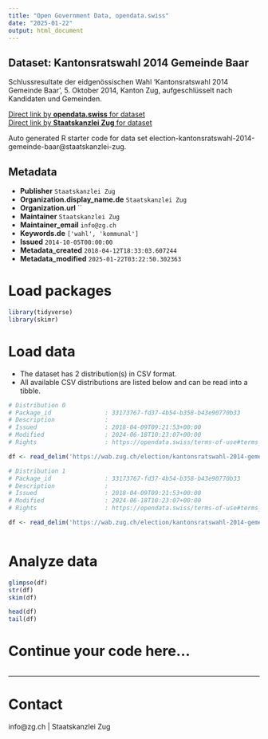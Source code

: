 ```yaml
---
title: "Open Government Data, opendata.swiss"
date: "2025-01-22"
output: html_document
---
```


## Dataset: Kantonsratswahl 2014 Gemeinde Baar

Schlussresultate der eidgenössischen Wahl 'Kantonsratswahl 2014 Gemeinde Baar', 5. Oktober 2014, Kanton Zug, aufgeschlüsselt nach Kandidaten und Gemeinden.

[Direct link by **opendata.swiss** for dataset](https://opendata.swiss/de/dataset/kantonsratswahl-2014-gemeinde-baar)<br>
[Direct link by **Staatskanzlei Zug** for dataset](https://wab.zug.ch/election/kantonsratswahl-2014-gemeinde-baar/data)

Auto generated R starter code for data set election-kantonsratswahl-2014-gemeinde-baar@staatskanzlei-zug.

## Metadata

- **Publisher** `Staatskanzlei Zug`
- **Organization.display_name.de** `Staatskanzlei Zug`
- **Organization.url** ``
- **Maintainer** `Staatskanzlei Zug`
- **Maintainer_email** `info@zg.ch`
- **Keywords.de** `['wahl', 'kommunal']`
- **Issued** `2014-10-05T00:00:00`
- **Metadata_created** `2018-04-12T18:33:03.607244`
- **Metadata_modified** `2025-01-22T03:22:50.302363`


# Load packages

```r

library(tidyverse)
library(skimr)

```

# Load data

-   The dataset has 2 distribution(s) in CSV format.
-   All available CSV distributions are listed below and can be read into a tibble.

```r

# Distribution 0
# Package_id               : 33173767-fd37-4b54-b358-b43e90770b33
# Description              : 
# Issued                   : 2018-04-09T09:21:53+00:00
# Modified                 : 2024-06-18T10:23:07+00:00
# Rights                   : https://opendata.swiss/terms-of-use#terms_by

df <- read_delim('https://wab.zug.ch/election/kantonsratswahl-2014-gemeinde-baar/data-parties-csv')

# Distribution 1
# Package_id               : 33173767-fd37-4b54-b358-b43e90770b33
# Description              : 
# Issued                   : 2018-04-09T09:21:53+00:00
# Modified                 : 2024-06-18T10:23:07+00:00
# Rights                   : https://opendata.swiss/terms-of-use#terms_by

df <- read_delim('https://wab.zug.ch/election/kantonsratswahl-2014-gemeinde-baar/data-csv')



```

# Analyze data

```r

glimpse(df)
str(df)
skim(df)

head(df)
tail(df)

```

# Continue your code here...

```r

```

------------------------------------------------------------------------

# Contact

info@zg.ch | Staatskanzlei Zug
